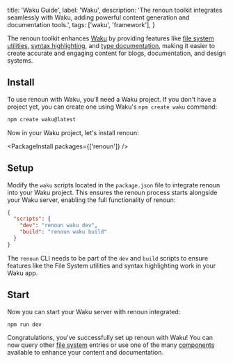   title: 'Waku Guide',
  label: 'Waku',
  description:
    'The renoun toolkit integrates seamlessly with Waku, adding powerful content generation and documentation tools.',
  tags: ['waku', 'framework'],
}

The renoun toolkit enhances [Waku](https://waku.gg/) by providing features like [file system utilities](/utilities/file-system), [syntax highlighting](/components/code-block), and [type documentation](/components/reference), making it easier to create accurate and engaging content for blogs, documentation, and design systems.

## Install

To use renoun with Waku, you’ll need a Waku project. If you don't have a project yet, you can create one using Waku's `npm create waku` command:

```bash
npm create waku@latest
```

Now in your Waku project, let's install renoun:

<PackageInstall packages={['renoun']} />

## Setup

Modify the `waku` scripts located in the `package.json` file to integrate renoun into your Waku project. This ensures the renoun process starts alongside your Waku server, enabling the full functionality of renoun:

```json
{
  "scripts": {
    "dev": "renoun waku dev",
    "build": "renoun waku build"
  }
}
```

<Note>

The `renoun` CLI needs to be part of the `dev` and `build` scripts to ensure
features like the File System utilities and syntax highlighting work in your Waku app.

</Note>

## Start

Now you can start your Waku server with renoun integrated:

```bash
npm run dev
```

Congratulations, you've successfully set up renoun with Waku! You can now query other [file system](/utilities/file-system) entries or use one of the many [components](/components) available to enhance your content and documentation.
